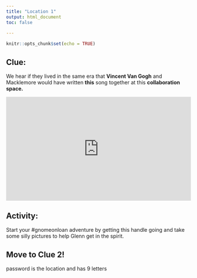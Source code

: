 ```yaml
---
title: "Location 1"
output: html_document
toc: false
      
---
```


```r
knitr::opts_chunk$set(echo = TRUE)
```


## Clue: 
We hear if they lived in the same era that __Vincent Van Gogh__ and Macklemore would have written __this__ song together at this __collaboration space.__


<div style="position: relative; width: 100%; padding-bottom: 56.25%;">
<iframe style="position:absolute; width:100%; height:100%;"
src="https://www.youtube.com/embed/QK8mJJJvaes"
frameborder="0"></iframe>
</div>


<!-- <iframe src="https://www.youtube.com/embed/QK8mJJJvaes" title="YouTube video player" frameborder="0" allow="accelerometer; autoplay; clipboard-write; encrypted-media; gyroscope; picture-in-picture" allowfullscreen></iframe> -->


<!-- <iframe width="560" height="315" src="https://www.youtube.com/embed/QK8mJJJvaes" title="YouTube video player" frameborder="0" allow="accelerometer; autoplay; clipboard-write; encrypted-media; gyroscope; picture-in-picture" allowfullscreen></iframe> -->


## Activity:
Start your #gnomeonloan adventure by getting this handle going and take some silly pictures to help Glenn get in the spirit.

## Move to Clue 2!
password is the location and has 9 letters
